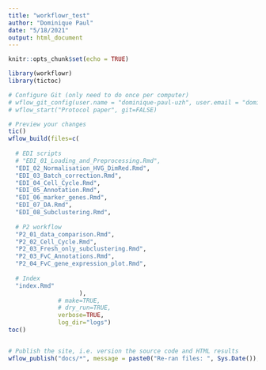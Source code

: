 ```yaml
---
title: "workflowr_test"
author: "Dominique Paul"
date: "5/18/2021"
output: html_document
---
```


```r
knitr::opts_chunk$set(echo = TRUE)
```


```r
library(workflowr)
library(tictoc)

# Configure Git (only need to do once per computer)
# wflow_git_config(user.name = "dominique-paul-uzh", user.email = "dominique.paul@uzh.ch", overwrite=TRUE)
# wflow_start("Protocol paper", git=FALSE)

# Preview your changes
tic()
wflow_build(files=c(
  
  # EDI scripts
  # "EDI_01_Loading_and_Preprocessing.Rmd",
  "EDI_02_Normalisation_HVG_DimRed.Rmd",
  "EDI_03_Batch_correction.Rmd",
  "EDI_04_Cell_Cycle.Rmd",
  "EDI_05_Annotation.Rmd",
  "EDI_06_marker_genes.Rmd",
  "EDI_07_DA.Rmd",
  "EDI_08_Subclustering.Rmd",
  
  # P2 workflow
  "P2_01_data_comparison.Rmd",
  "P2_02_Cell_Cycle.Rmd",
  "P2_03_Fresh_only_subclustering.Rmd",
  "P2_03_FvC_Annotations.Rmd",
  "P2_04_FvC_gene_expression_plot.Rmd",
  
  # Index
  "index.Rmd"
                    ),
              # make=TRUE,
              # dry_run=TRUE,
              verbose=TRUE,
              log_dir="logs")
toc()


# Publish the site, i.e. version the source code and HTML results
wflow_publish("docs/*", message = paste0("Re-ran files: ", Sys.Date()), republish = TRUE)
```
